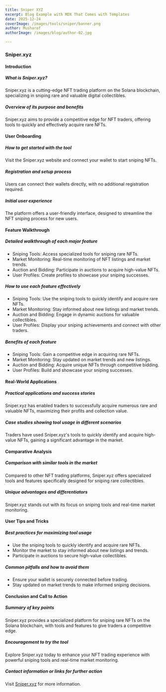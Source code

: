 ```yaml
---
title: Sniper XYZ
excerpt: Blog Example with MDX That Comes with Templates
date: 2025-12-24
coverImage: /images/tools/sniper/banner.png
author: Musharof
authorImage: /images/blog/author-02.jpg

---
```

### Sniper.xyz

#### Introduction

##### What is Sniper.xyz?

Sniper.xyz is a cutting-edge NFT trading platform on the Solana blockchain, specializing in sniping rare and valuable digital collectibles.

##### Overview of its purpose and benefits

Sniper.xyz aims to provide a competitive edge for NFT traders, offering tools to quickly and effectively acquire rare NFTs.

#### User Onboarding

##### How to get started with the tool

Visit the Sniper.xyz website and connect your wallet to start sniping NFTs.

##### Registration and setup process

Users can connect their wallets directly, with no additional registration required.

##### Initial user experience

The platform offers a user-friendly interface, designed to streamline the NFT sniping process for new users.

#### Feature Walkthrough

##### Detailed walkthrough of each major feature

-   Sniping Tools: Access specialized tools for sniping rare NFTs.
-   Market Monitoring: Real-time monitoring of NFT listings and market trends.
-   Auction and Bidding: Participate in auctions to acquire high-value NFTs.
-   User Profiles: Create profiles to showcase your sniping successes.

##### How to use each feature effectively

-   Sniping Tools: Use the sniping tools to quickly identify and acquire rare NFTs.
-   Market Monitoring: Stay informed about new listings and market trends.
-   Auction and Bidding: Engage in dynamic auctions for valuable collectibles.
-   User Profiles: Display your sniping achievements and connect with other traders.

##### Benefits of each feature

-   Sniping Tools: Gain a competitive edge in acquiring rare NFTs.
-   Market Monitoring: Stay updated on market trends and new listings.
-   Auction and Bidding: Acquire unique NFTs through competitive bidding.
-   User Profiles: Build and showcase your sniping successes.

#### Real-World Applications

##### Practical applications and success stories

Sniper.xyz has enabled traders to successfully acquire numerous rare and valuable NFTs, maximizing their profits and collection value.

##### Case studies showing tool usage in different scenarios

Traders have used Sniper.xyz's tools to quickly identify and acquire high-value NFTs, gaining a significant advantage in the market.

#### Comparative Analysis

##### Comparison with similar tools in the market

Compared to other NFT trading platforms, Sniper.xyz offers specialized tools and features specifically designed for sniping rare collectibles.

##### Unique advantages and differentiators

Sniper.xyz stands out with its focus on sniping tools and real-time market monitoring.

#### User Tips and Tricks

##### Best practices for maximizing tool usage

-   Use the sniping tools to quickly identify and acquire rare NFTs.
-   Monitor the market to stay informed about new listings and trends.
-   Participate in auctions to secure high-value collectibles.

##### Common pitfalls and how to avoid them

-   Ensure your wallet is securely connected before trading.
-   Stay updated on market trends to make informed sniping decisions.

#### Conclusion and Call to Action

##### Summary of key points

Sniper.xyz provides a specialized platform for sniping rare NFTs on the Solana blockchain, with tools and features to give traders a competitive edge.

##### Encouragement to try the tool

Explore Sniper.xyz today to enhance your NFT trading experience with powerful sniping tools and real-time market monitoring.

##### Contact information or links for further action

Visit [Sniper.xyz](https://www.sniper.xyz/?utm_source=solanabox&utm_medium=referral&utm_campaign=website_follow) for more information.